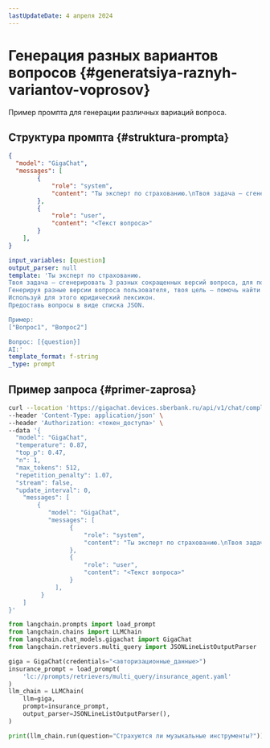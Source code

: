 ```yaml
---
lastUpdateDate: 4 апреля 2024
---
```


# Генерация разных вариантов вопросов {#generatsiya-raznyh-variantov-voprosov}

Пример промпта для генерации различных вариаций вопроса.

## Структура промпта {#struktura-prompta}

<Tabs queryString="tool">
<TabItem value="api" label="GigaChat API" default>

```json
{
  "model": "GigaChat",
  "messages": [
        {
            "role": "system",
            "content": "Ты эксперт по страхованию.\nТвоя задача — сгенерировать 3 разных сокращенных версий вопроса, для поиска по векторной базе данных.\nГенерируя разные версии вопроса пользователя,твоя цель — помочь найти его в страховом договоре.\nИспользуй юридический лексикон для этого.\nПредоставь вопросы в виде списка JSON.\n\nПример:\n[\"Вопрос1\", \"Вопрос2\"]"
        },
        {
            "role": "user",
            "content": "<Текст вопроса>"
        }
    ],
}
```

</TabItem>
<TabItem value="sdk" label="GigaChain" >

```yaml
input_variables: [question]
output_parser: null
template: 'Ты эксперт по страхованию.
Твоя задача — сгенерировать 3 разных сокращенных версий вопроса, для поиска по векторной базе данных.
Генерируя разные версии вопроса пользователя, твоя цель — помочь найти его в страховом договоре.
Используй для этого юридический лексикон.
Предоставь вопросы в виде списка JSON.

Пример:
["Вопрос1", "Вопрос2"]

Вопрос: [{question}]
AI:'
template_format: f-string
_type: prompt
```

</TabItem>
</Tabs>

## Пример запроса {#primer-zaprosa}

<Tabs queryString="tool">
<TabItem value="api" label="GigaChat API" default>

```sh
curl --location 'https://gigachat.devices.sberbank.ru/api/v1/chat/completions' \
--header 'Content-Type: application/json' \
--header 'Authorization: <токен_доступа>' \
--data '{
  "model": "GigaChat", 
  "temperature": 0.87, 
  "top_p": 0.47, 
  "n": 1, 
  "max_tokens": 512, 
  "repetition_penalty": 1.07, 
  "stream": false, 
  "update_interval": 0, 
    "messages": [
        {
           "model": "GigaChat",
           "messages": [
                 {
                     "role": "system",
                     "content": "Ты эксперт по страхованию.\nТвоя задача — сгенерировать 3 разных сокращенных версий вопроса, для поиска по векторной базе данных.\nГенерируя разные версии вопроса пользователя,твоя цель — помочь найти его в страховом договоре.\nИспользуй юридический лексикон для этого.\nПредоставь вопросы в виде списка JSON.\n\nПример:\n[\"Вопрос1\", \"Вопрос2\"]"
                 },
                 {
                     "role": "user",
                     "content": "<Текст вопроса>"
                 }
             ],
         }
    ]
}'
```

</TabItem>
<TabItem value="sdk" label="GigaChain" >

```python
from langchain.prompts import load_prompt
from langchain.chains import LLMChain
from langchain.chat_models.gigachat import GigaChat
from langchain.retrievers.multi_query import JSONLineListOutputParser

giga = GigaChat(credentials="<авторизационные_данные>")
insurance_prompt = load_prompt(
    'lc://prompts/retrievers/multi_query/insurance_agent.yaml'
)
llm_chain = LLMChain(
    llm=giga,
    prompt=insurance_prompt,
    output_parser=JSONLineListOutputParser(),
)

print(llm_chain.run(question="Страхуются ли музыкальные инструменты?"))
```

</TabItem>
</Tabs>